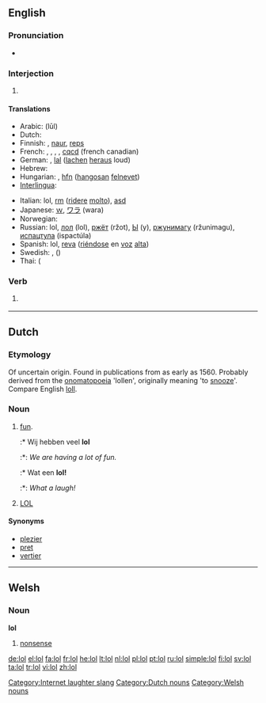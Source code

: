{{also|LOL}}
==English==

===Pronunciation===
* {{IPA|/ˌɛlˌoʊˈɛl/|/lɑːl/|/loʊl/|lang=mul}}

===Interjection===
{{en-interj}}

# {{internet slang|text messaging}} {{alternative form of|LOL}}


====Translations====
{{trans-top|Used to express laughter.}}
* Arabic: {{Arab|[[لول]]}} (lūl)
* Dutch: {{t+|nl|lol}}
* Finnish: {{t+|fi|lol}}, [[naur]], [[reps]]
* French: {{t+|fr|lol}}, {{t+|fr|mdr}}, {{t-|fr|jrf}}, {{t+|fr|ptdr}}, [[cqcd]] (french canadian)
* German: {{t+|de|lol}}, [[lal]] ([[lachen]] [[heraus]] loud)
* Hebrew: {{t+|he|לול|tr=lol}}
* Hungarian: {{t-|hu|lol}}, [[hfn]] ([[hangos|hangosan]] [[nevet|felnevet]])
* [[Interlingua]]: {{t-|ia|lol|xs=Interlingua}}
{{trans-mid}}
* Italian: lol, [[rm]] ([[ridere]] [[molto]]), [[asd]]
* Japanese: [[ｗ]], [[ワラ]] (wara)
* Norwegian: {{t-|no|lol}}
* Russian: lol, [[лол]] (lol), [[ржёт]] (ržot), [[Ы]] (y), [[ржунимагу]] (ržunimagu), [[испацтула]] (ispactúla)
* Spanish: lol, [[reva]] ([[riéndose]] en [[voz]] [[alto#Spanish|alta]])
* Swedish: {{t+|sv|lol}}, {{t-|sv|asg}} ({{t-|sv|asgarva}})
* Thai: {{t+|th|555}} ({{t+|th|ห้า|alt=ห้าๆๆ|tr=hâa-hâa-hâa}}
{{trans-bottom}}

===Verb===
{{en-verb|lols|loling|'''[[lol'd]]''' ''or'' '''[[lold]]'''}}

# {{internet slang|text messaging|intransitive}} {{alternative form of|LOL}}

[[Category:Internet laughter slang]]

----

==Dutch==

===Etymology===
Of uncertain origin. Found in publications from as early as 1560. Probably derived from the [[onomatopoeia]] 'lollen', originally meaning 'to [[snooze]]'. Compare English [[loll]].

===Noun===
{{nl-noun|g1=f|g2=m|-|dim=lolletje}}

# [[fun]].
#:* Wij hebben veel '''lol'''
#:*: ''We are having a lot of fun.''
#:* Wat een '''lol!'''
#:*: ''What a laugh!''
# [[lol#Translingual|LOL]]

====Synonyms====
* [[plezier]]
* [[pret]]
* [[vertier]]

[[Category:Dutch nouns]]

----

==Welsh==

===Noun===
'''lol''' {{f}}

# [[nonsense]]

[[Category:Welsh nouns]]

[[de:lol]]
[[el:lol]]
[[fa:lol]]
[[fr:lol]]
[[he:lol]]
[[lt:lol]]
[[nl:lol]]
[[pl:lol]]
[[pt:lol]]
[[ru:lol]]
[[simple:lol]]
[[fi:lol]]
[[sv:lol]]
[[ta:lol]]
[[tr:lol]]
[[vi:lol]]
[[zh:lol]]